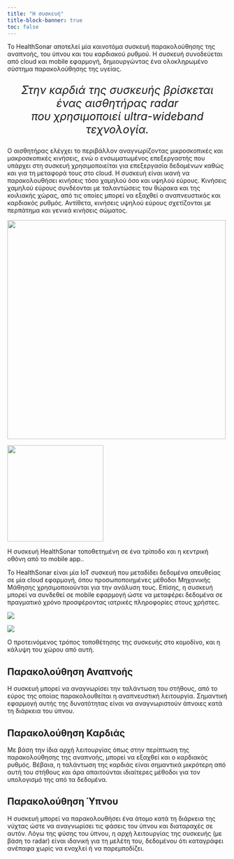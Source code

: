 ```yaml
---
title: "Η συσκευή"
title-block-banner: true
toc: false
---
```


Το HealthSonar αποτελεί μία καινοτόμα συσκευή παρακολούθησης της αναπνοής, του ύπνου και του καρδιακού ρυθμού.
Η συσκευή συνοδεύεται από cloud και mobile εφαρμογή, δημιουργώντας ένα ολοκληρωμένο σύστημα παρακολούθησης της υγείας.

<center>
<p style="font-size: 25px; font-style: italic">
<i class="fa-solid fa-quote-left"></i>
Στην καρδιά της συσκευής βρίσκεται ένας αισθητήρας radar<br>που χρησιμοποιεί ultra-wideband τεχνολογία.
<i class="fa-solid fa-quote-right"></i>
</p>
</center>

Ο αισθητήρας ελέγχει το περιβάλλον αναγνωρίζοντας μικροσκοπικές και μακροσκοπικές κινήσεις, ενώ ο ενσωματωμένος επεξεργαστής που υπάρχει στη συσκευή χρησιμοποιείται για επεξεργασία δεδομένων καθώς και για τη μεταφορά τους στο cloud.
Η συσκευή είναι ικανή να παρακολουθήσει κινήσεις τόσο χαμηλού όσο και υψηλού εύρους.
Κινήσεις χαμηλού εύρους συνδέονται με ταλαντώσεις του θώρακα και της κοιλιακής χώρας, από τις οποίες μπορεί να εξαχθεί ο αναπνευστικός και καρδιακός ρυθμός.
Αντίθετα, κινήσεις υψηλού εύρους σχετίζονται με περπάτημα και γενικά κινήσεις σώματος.

::: {#fig-placement layout-ncol=2}
![](/assets/images/exhibited_device.jpg){#fig-placement-1 width=500 fig-align="center" fig-alt="The HealthSonar device on a tripod."}

![](/assets/images/mobile_app.png){#fig-placement-2 width=220 fig-align="center" fig-alt="The HealthSonar device on a tripod."}

Η συσκευή HealthSonar τοποθετημένη σε ένα τρίποδο και η κεντρική οθόνη από το mobile app..

:::

Το HealthSonar είναι μία IoT συσκευή που μεταδίδει δεδομένα απευθείας σε μία cloud εφαρμογή, όπου προσωποποιημένες μέθοδοι Μηχανικής Μάθησης χρησιμοποιούνται για την ανάλυση τους.
Επίσης, η συσκευή μπορεί να συνδεθεί σε mobile εφαρμογή ώστε να μεταφέρει δεδομένα σε πραγματικό χρόνο προσφέροντας ιατρικές πληροφορίες στους χρήστες.


::: {#fig-placement layout-ncol=2}

![](/assets/images/placement_1.png){#fig-placement-1 fig-alt="Device placement on a nightstand."}

![](/assets/images/placement_2.png){#fig-placement-2 fig-alt="The area the device can monitor."}

Ο προτεινόμενος τρόπος τοποθέτησης της συσκευής στο κομοδίνο, και η κάλυψη του χώρου από αυτή.

:::

## Παρακολούθηση Αναπνοής

Η συσκευή μπορεί να αναγνωρίσει την ταλάντωση του στήθους, από το εύρος της οποίας παρακολουθείται η αναπνευστική λειτουργία.
Σημαντική εφαρμογή αυτής της δυνατότητας είναι να αναγνωριστούν άπνοιες κατά τη διάρκεια του ύπνου.

## Παρακολούθηση Καρδιάς

Με βάση την ίδια αρχή λειτουργίας όπως στην περίπτωση της παρακολούθησης της αναπνοής, μπορεί να εξαχθεί και ο καρδιακός ρυθμός.
Βέβαια, η ταλάντωση της καρδιάς είναι σημαντικά μικρότερη από αυτή του στήθους και άρα απαιτούνται ιδιαίτερες μέθοδοι για τον υπολογισμό της από τα δεδομένα.

## Παρακολούθηση Ύπνου

Η συσκευή μπορεί να παρακολουθήσει ένα άτομο κατά τη διάρκεια της νύχτας ώστε να αναγνωρίσει τις φάσεις του ύπνου και διαταραχές σε αυτόν.
Λόγω της φύσης του ύπνου, η αρχή λειτουργίας της συσκευής (με βάση το radar) είναι ιδανική για τη μελέτη του, δεδομένου ότι καταγράφει ανέπαφα χωρίς να ενοχλεί ή να παρεμποδίζει.

